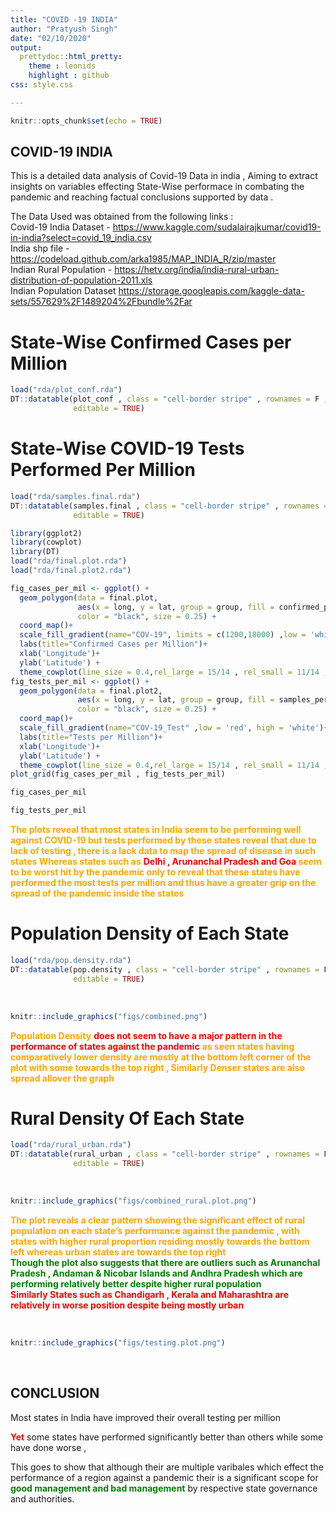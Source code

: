 ```yaml
---
title: "COVID -19 INDIA"
author: "Pratyush Singh"
date: "02/10/2020"
output: 
  prettydoc::html_pretty:
    theme : leonids
    highlight : github
css: style.css

---
```


```r
knitr::opts_chunk$set(echo = TRUE)
```

## COVID-19 INDIA

This is a detailed data analysis of Covid-19 Data in india ,
Aiming to extract insights on variables effecting State-Wise performace in combating the pandemic 
and reaching factual conclusions supported by data .


The Data Used was obtained from the following links :<br />
Covid-19 India Dataset - <https://www.kaggle.com/sudalairajkumar/covid19-in-india?select=covid_19_india.csv><br />
India shp file - <https://codeload.github.com/arka1985/MAP_INDIA_R/zip/master><br />
Indian Rural Population - <https://hetv.org/india/india-rural-urban-distribution-of-population-2011.xls><br />
Indian Population Dataset <https://storage.googleapis.com/kaggle-data-sets/557629%2F1489204%2Fbundle%2Far><br />


# State-Wise Confirmed Cases per Million
```r
load("rda/plot_conf.rda")
DT::datatable(plot_conf , class = "cell-border stripe" , rownames = F , filter = "top" ,
              editable = TRUE)

```

# State-Wise COVID-19 Tests Performed Per Million
```r
load("rda/samples.final.rda")
DT::datatable(samples.final , class = "cell-border stripe" , rownames = F , filter = "top" ,
              editable = TRUE)

```




```r
library(ggplot2)
library(cowplot)
library(DT)
load("rda/final.plot.rda")
load("rda/final.plot2.rda")

fig_cases_per_mil <- ggplot() +
  geom_polygon(data = final.plot,
               aes(x = long, y = lat, group = group, fill = confirmed_per_million), 
               color = "black", size = 0.25) + 
  coord_map()+
  scale_fill_gradient(name="COV-19", limits = c(1200,18000) ,low = 'white', high = 'red')+
  labs(title="Confirmed Cases per Million")+
  xlab('Longitude')+
  ylab('Latitude') +
  theme_cowplot(line_size = 0.4,rel_large = 15/14 , rel_small = 11/14 , rel_tiny = 10/14)
fig_tests_per_mil <- ggplot() +
  geom_polygon(data = final.plot2,
               aes(x = long, y = lat, group = group, fill = samples_per_million), 
               color = "black", size = 0.25) + 
  coord_map()+
  scale_fill_gradient(name="COV-19_Test" ,low = 'red', high = 'white')+
  labs(title="Tests per Million")+
  xlab('Longitude')+
  ylab('Latitude') +
  theme_cowplot(line_size = 0.4,rel_large = 15/14 , rel_small = 11/14 , rel_tiny = 10/14)
plot_grid(fig_cases_per_mil , fig_tests_per_mil)

```
```r
fig_cases_per_mil

```
```r
fig_tests_per_mil

```

<span style="color: orange;">**The plots reveal that most states in India seem to be performing well against COVID-19 but tests performed by these states reveal that due to lack of testing , there is a lack data to map the spread of disease in such states **</span>
<span style="color: orange;">**Whereas states such as**</span> <span style="color: red;">**Delhi , Arunanchal Pradesh and Goa **</span> 
<span style="color: orange;">**seem to be worst hit by the pandemic only to reveal that these states have performed the most tests per million and thus have a greater grip on the spread of the pandemic inside the states**</span>

# Population Density of Each State


```r
load("rda/pop.density.rda")
DT::datatable(pop.density , class = "cell-border stripe" , rownames = F , filter = "top" ,
              editable = TRUE)


```

<br />

```r
knitr::include_graphics("figs/combined.png")
```


<span style="color: orange;">**Population Density**</span> 
<span style="color: red;">**does not seem to have a major pattern in the performance of states against the pandemic**</span> 
<span style="color: orange;">**as seen states having comparatively lower density are mostly at the bottom left corner of the plot with some towards the top right , Similarly Denser states are also spread allover the graph **</span>

# Rural Density Of Each State


```r
load("rda/rural_urban.rda")
DT::datatable(rural_urban , class = "cell-border stripe" , rownames = F , filter = "top" ,
              editable = TRUE)


```
<br />

```r
knitr::include_graphics("figs/combined_rural.plot.png")
```


<span style="color: orange;">**The plot reveals a clear pattern showing the significant effect of rural population on each state's performance against the pandemic , with states with higher rural proportion residing mostly towards the bottom left whereas urban states are towards the top right**<br /></span>
<span style="color: green;">**Though the plot also suggests that there are outliers such as Arunanchal Pradesh , Andaman & Nicobar Islands and Andhra Pradesh which are performing relatively better despite higher rural population  **<br /></span>
<span style="color: red;">**Similarly States such as Chandigarh , Kerala and Maharashtra are relatively in worse position despite being mostly urban**<br /></span>

<br />
```r
knitr::include_graphics("figs/testing.plot.png")
```
<br />


## CONCLUSION

Most states in India have improved their overall testing per million<br />

<span style="color: red;">**Yet**</span> 
some states have performed significantly better than others while some have done worse ,<br /> 

This goes to show that although their are multiple varibales which effect the performance of a region against a pandemic their is a significant scope for
<span style="color: green;"> **good management and bad management** </span> by respective state governance and authorities.
